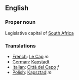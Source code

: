 ==English==

===Proper noun===

Legislative capital of [[South Africa]]

===Translations===
*[[French]]: [[Le Cap]] ''m''
*[[German]]: [[Kapstadt]]
*[[Italian]]: [[Città del Capo]] ''f''
*[[Polish]]: [[Kapsztad]] ''m''
